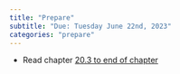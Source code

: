 ```yaml
---
title: "Prepare"
subtitle: "Due: Tuesday June 22nd, 2023"
categories: "prepare"
---
```


-  Read chapter [20.3 to end of chapter](https://openintro-ims.netlify.app/inference-two-means.html)

